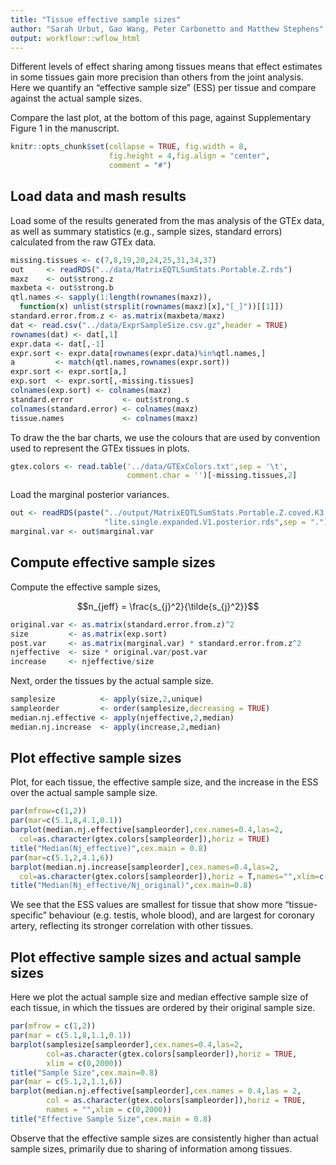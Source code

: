 ```yaml
---
title: "Tissue effective sample sizes"
author: "Sarah Urbut, Gao Wang, Peter Carbonetto and Matthew Stephens"
output: workflowr::wflow_html
---
```


Different levels of effect sharing among tissues means that effect
estimates in some tissues gain more precision than others from the
joint analysis. Here we quantify an "effective sample size" (ESS) per
tissue and compare against the actual sample sizes.

Compare the last plot, at the bottom of this page, against
Supplementary Figure 1 in the manuscript.

```r
knitr::opts_chunk$set(collapse = TRUE, fig.width = 8,
                      fig.height = 4,fig.align = "center",
                      comment = "#")
```

## Load data and mash results

Load some of the results generated from the mas analysis of the GTEx
data, as well as summary statistics (e.g., sample sizes, standard
errors) calculated from the raw GTEx data.

```r
missing.tissues <- c(7,8,19,20,24,25,31,34,37)
out     <- readRDS("../data/MatrixEQTLSumStats.Portable.Z.rds")
maxz    <- out$strong.z
maxbeta <- out$strong.b
qtl.names <- sapply(1:length(rownames(maxz)),
  function(x) unlist(strsplit(rownames(maxz)[x],"[_]"))[[1]])
standard.error.from.z <- as.matrix(maxbeta/maxz)
dat <- read.csv("../data/ExprSampleSize.csv.gz",header = TRUE)
rownames(dat) <- dat[,1]
expr.data <- dat[,-1]
expr.sort <- expr.data[rownames(expr.data)%in%qtl.names,]
a         <- match(qtl.names,rownames(expr.sort))
expr.sort <- expr.sort[a,]
exp.sort  <- expr.sort[,-missing.tissues]
colnames(exp.sort) <- colnames(maxz)
standard.error           <- out$strong.s
colnames(standard.error) <- colnames(maxz)
tissue.names             <- colnames(maxz)
```

To draw the the bar charts, we use the colours that are used by
convention used to represent the GTEx tissues in plots.

```r
gtex.colors <- read.table('../data/GTExColors.txt',sep = '\t',
                          comment.char = '')[-missing.tissues,2]
```

Load the marginal posterior variances.

```r
out <- readRDS(paste("../output/MatrixEQTLSumStats.Portable.Z.coved.K3.P3",
                     "lite.single.expanded.V1.posterior.rds",sep = "."))
marginal.var <- out$marginal.var
```

## Compute effective sample sizes

Compute the effective sample sizes,

$$n_{jeff} = \frac{s_{j}^2}{\tilde{s_{j}^2}}$$

```r
original.var <- as.matrix(standard.error.from.z)^2
size         <- as.matrix(exp.sort)
post.var     <- as.matrix(marginal.var) * standard.error.from.z^2
njeffective  <- size * original.var/post.var
increase     <- njeffective/size
```

Next, order the tissues by the actual sample size.

```r
samplesize          <- apply(size,2,unique)
sampleorder         <- order(samplesize,decreasing = TRUE)
median.nj.effective <- apply(njeffective,2,median)
median.nj.increase  <- apply(increase,2,median)
```

## Plot effective sample sizes

Plot, for each tissue, the effective sample size, and the increase in
the ESS over the actual sample sample size.

```r
par(mfrow=c(1,2))
par(mar=c(5.1,8,4.1,0.1))
barplot(median.nj.effective[sampleorder],cex.names=0.4,las=2,
  col=as.character(gtex.colors[sampleorder]),horiz = TRUE)
title("Median(Nj_effective)",cex.main = 0.8)
par(mar=c(5.1,2,4.1,6))
barplot(median.nj.increase[sampleorder],cex.names=0.4,las=2,
  col=as.character(gtex.colors[sampleorder]),horiz = T,names="",xlim=c(16,0))
title("Median(Nj_effective/Nj_original)",cex.main=0.8)
```

We see that the ESS values are smallest for tissue that show more
"tissue-specific" behaviour (e.g. testis, whole blood), and are
largest for coronary artery, reflecting its stronger correlation with
other tissues.

## Plot effective sample sizes and actual sample sizes

Here we plot the actual sample size and median effective sample size
of each tissue, in which the tissues are ordered by their original
sample size.

```r
par(mfrow = c(1,2))
par(mar = c(5.1,8,1.1,0.1))
barplot(samplesize[sampleorder],cex.names=0.4,las=2,
        col=as.character(gtex.colors[sampleorder]),horiz = TRUE,
        xlim = c(0,2000))
title("Sample Size",cex.main=0.8)
par(mar = c(5.1,2,1.1,6))
barplot(median.nj.effective[sampleorder],cex.names = 0.4,las = 2,
        col = as.character(gtex.colors[sampleorder]),horiz = TRUE,
        names = "",xlim = c(0,2000))
title("Effective Sample Size",cex.main = 0.8)
```

Observe that the effective sample sizes are consistently higher than
actual sample sizes, primarily due to sharing of information among
tissues.
